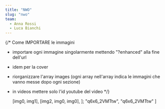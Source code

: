 ```yaml
---
title: "NWO"
slug: "nwo"
team:
  - Anna Rossi
  - Luca Bianchi
---
```


{/* Come IMPORTARE le immagini

- importare ogni immagine singolarmente mettendo "?enhanced" alla fine dell'url
- idem per la cover
- riorganizzare l'array images (ogni array nell'array indica le immagini che vanno messe dopo ogni sezione)
- in videos mettere solo l'id youtube del video 
*/}



  [img0, img1],
  [img2, img0, img0],
];
  "q6x6_2VMTtw",
  "q6x6_2VMTtw"
]
